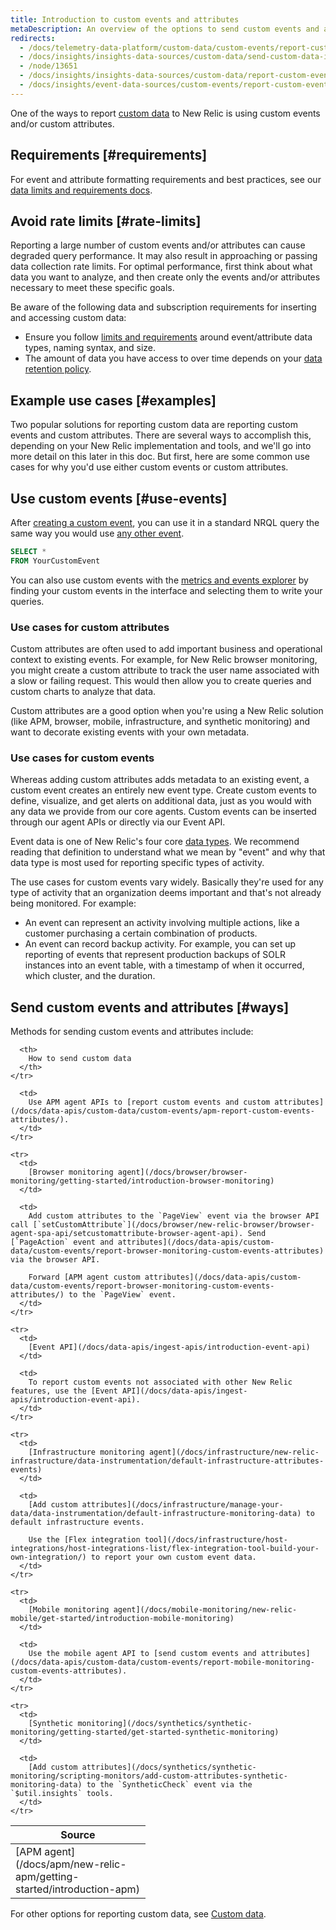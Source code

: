 ```yaml
---
title: Introduction to custom events and attributes
metaDescription: An overview of the options to send custom events and attributes to New Relic.
redirects:
  - /docs/telemetry-data-platform/custom-data/custom-events/report-custom-event-data
  - /docs/insights/insights-data-sources/custom-data/send-custom-data-insights
  - /node/13651
  - /docs/insights/insights-data-sources/custom-data/report-custom-event-data
  - /docs/insights/event-data-sources/custom-events/report-custom-event-data
---
```


One of the ways to report [custom data](/docs/data-apis/custom-data/intro-custom-data) to New Relic is using custom events and/or custom attributes.

## Requirements [#requirements]

For event and attribute formatting requirements and best practices, see our [data limits and requirements docs](/docs/data-apis/custom-data/custom-events/data-requirements-limits-custom-event-data).

## Avoid rate limits [#rate-limits]

Reporting a large number of custom events and/or attributes can cause degraded query performance. It may also result in approaching or passing data collection rate limits. For optimal performance, first think about what data you want to analyze, and then create only the events and/or attributes necessary to meet these specific goals.

Be aware of the following data and subscription requirements for inserting and accessing custom data:

* Ensure you follow [limits and requirements](/docs/data-apis/custom-data/custom-events/data-requirements-limits-custom-event-data) around event/attribute data types, naming syntax, and size.
* The amount of data you have access to over time depends on your [data retention policy](/docs/accounts/original-accounts-billing/original-data-retention/event-data-retention-original-pricing-plan).

## Example use cases [#examples]

Two popular solutions for reporting custom data are reporting custom events and custom attributes. There are several ways to accomplish this, depending on your New Relic implementation and tools, and we'll go into more detail on this later in this doc. But first, here are some common use cases for why you'd use either custom events or custom attributes.

## Use custom events [#use-events]

After [creating a custom event](docs/data-apis/custom-data/custom-events/collect-custom-attributes/#enabling-custom), you can use it in a standard NRQL query the same way you would use [any other event](/docs/query-your-data/nrql-new-relic-query-language/get-started/nrql-syntax-clauses-functions).
```sql
SELECT *
FROM YourCustomEvent
```

You can also use custom events with the [metrics and events explorer](docs/query-your-data/explore-query-data/browse-data/introduction-data-explorer/) by finding your custom events in the interface and selecting them to write your queries.


### Use cases for custom attributes

Custom attributes are often used to add important business and operational context to existing events. For example, for New Relic browser monitoring, you might create a custom attribute to track the user name associated with a slow or failing request. This would then allow you to create queries and custom charts to analyze that data. 

Custom attributes are a good option when you're using a New Relic solution (like APM, browser, mobile, infrastructure, and synthetic monitoring) and want to decorate existing events with your own metadata.  

### Use cases for custom events

Whereas adding custom attributes adds metadata to an existing event, a custom event creates an entirely new event type. Create custom events to define, visualize, and get alerts on additional data, just as you would with any data we provide from our core agents. Custom events can be inserted through our agent APIs or directly via our Event API.

Event data is one of New Relic's four core [data types](/docs/data-apis/understand-data/new-relic-data-types/#event-data). We recommend reading that definition to understand what we mean by "event" and why that data type is most used for reporting specific types of activity.

The use cases for custom events vary widely. Basically they're used for any type of activity that an organization deems important and that's not already being monitored. For example:

* An event can represent an activity involving multiple actions, like a customer purchasing a certain combination of products.
* An event can record backup activity. For example, you can set up reporting of events that represent production backups of SOLR instances into an event table, with a timestamp of when it occurred, which cluster, and the duration.

## Send custom events and attributes [#ways]

Methods for sending custom events and attributes include:

<table>
  <thead>
    <tr>
      <th width="200px">
        Source
      </th>

      <th>
        How to send custom data
      </th>
    </tr>
  </thead>

  <tbody>
    <tr>
      <td>
        [APM agent](/docs/apm/new-relic-apm/getting-started/introduction-apm)
      </td>

      <td>
        Use APM agent APIs to [report custom events and custom attributes](/docs/data-apis/custom-data/custom-events/apm-report-custom-events-attributes/).
      </td>
    </tr>

    <tr>
      <td>
        [Browser monitoring agent](/docs/browser/browser-monitoring/getting-started/introduction-browser-monitoring)
      </td>

      <td>
        Add custom attributes to the `PageView` event via the browser API call [`setCustomAttribute`](/docs/browser/new-relic-browser/browser-agent-spa-api/setcustomattribute-browser-agent-api). Send [`PageAction` event and attributes](/docs/data-apis/custom-data/custom-events/report-browser-monitoring-custom-events-attributes) via the browser API.

        Forward [APM agent custom attributes](/docs/data-apis/custom-data/custom-events/report-browser-monitoring-custom-events-attributes/) to the `PageView` event.
      </td>
    </tr>

    <tr>
      <td>
        [Event API](/docs/data-apis/ingest-apis/introduction-event-api)
      </td>

      <td>
        To report custom events not associated with other New Relic features, use the [Event API](/docs/data-apis/ingest-apis/introduction-event-api).
      </td>
    </tr>

    <tr>
      <td>
        [Infrastructure monitoring agent](/docs/infrastructure/new-relic-infrastructure/data-instrumentation/default-infrastructure-attributes-events)
      </td>

      <td>
        [Add custom attributes](/docs/infrastructure/manage-your-data/data-instrumentation/default-infrastructure-monitoring-data) to default infrastructure events.

        Use the [Flex integration tool](/docs/infrastructure/host-integrations/host-integrations-list/flex-integration-tool-build-your-own-integration/) to report your own custom event data.
      </td>
    </tr>

    <tr>
      <td>
        [Mobile monitoring agent](/docs/mobile-monitoring/new-relic-mobile/get-started/introduction-mobile-monitoring)
      </td>

      <td>
        Use the mobile agent API to [send custom events and attributes](/docs/data-apis/custom-data/custom-events/report-mobile-monitoring-custom-events-attributes).
      </td>
    </tr>

    <tr>
      <td>
        [Synthetic monitoring](/docs/synthetics/synthetic-monitoring/getting-started/get-started-synthetic-monitoring)
      </td>

      <td>
        [Add custom attributes](/docs/synthetics/synthetic-monitoring/scripting-monitors/add-custom-attributes-synthetic-monitoring-data) to the `SyntheticCheck` event via the `$util.insights` tools.
      </td>
    </tr>
  </tbody>
</table>

For other options for reporting custom data, see [Custom data](/docs/data-apis/custom-data/intro-custom-data). 
